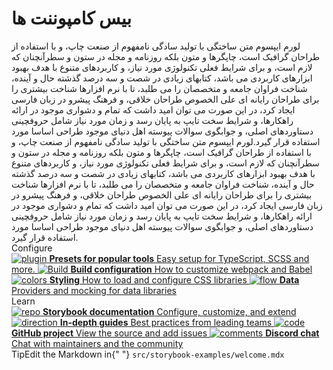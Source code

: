 
<Meta title="Example/Introduction" />

<style>{`
  .subheading {
    --mediumdark: '#999999';
    font-weight: 900;
    font-size: 23px;
    color: #999;
    letter-spacing: 6px;
    line-height: 24px;
    text-transform: uppercase;
    margin-bottom: 12px;
    margin-top: 40px;
  }
  .title {
    text-align:right;
  }
  .description{
    text-align:justify;
    direction:rtl;
    font-family:YekanBakhFaRegular;
  }

  .link-list {
    display: grid;
    grid-template-columns: 1fr;
    grid-template-rows: 1fr 1fr;
    row-gap: 10px;
  }

  @media (min-width: 620px) {
    .link-list {
      row-gap: 20px;
      column-gap: 20px;
      grid-template-columns: 1fr 1fr;
    }
  }

  @media all and (-ms-high-contrast:none) {
  .link-list {
      display: -ms-grid;
      -ms-grid-columns: 1fr 1fr;
      -ms-grid-rows: 1fr 1fr;
    }
  }

  .link-item {
    display: block;
    padding: 20px 30px 20px 15px;
    border: 1px solid #00000010;
    border-radius: 5px;
    transition: background 150ms ease-out, border 150ms ease-out, transform 150ms ease-out;
    color: #333333;
    display: flex;
    align-items: flex-start;
  }

  .link-item:hover {
    border-color: #1EA7FD50;
    transform: translate3d(0, -3px, 0);
    box-shadow: rgba(0, 0, 0, 0.08) 0 3px 10px 0;
  }

  .link-item:active {
    border-color: #1EA7FD;
    transform: translate3d(0, 0, 0);
  }

  .link-item strong {
    font-weight: 700;
    display: block;
    margin-bottom: 2px;
  }
  
  .link-item img {
    height: 40px;
    width: 40px;
    margin-right: 15px;
    flex: none;
  }

  .link-item span {
    font-size: 14px;
    line-height: 20px;
  }

  .tip {
    display: inline-block;
    border-radius: 1em;
    font-size: 11px;
    line-height: 12px;
    font-weight: 700;
    background: #E7FDD8;
    color: #66BF3C;
    padding: 4px 12px;
    margin-right: 10px;
    vertical-align: top;
  }

  .tip-wrapper {
    font-size: 13px;
    line-height: 20px;
    margin-top: 40px;
    margin-bottom: 40px;
  }

  .tip-wrapper code {
    font-size: 12px;
    display: inline-block;
  }

  
`}</style>

<h1 class="title">بیس کامپوننت ها</h1>

<article class="description">
  لورم ایپسوم متن ساختگی با تولید سادگی نامفهوم از صنعت چاپ، و با استفاده از
  طراحان گرافیک است، چاپگرها و متون بلکه روزنامه و مجله در ستون و سطرآنچنان که
  لازم است، و برای شرایط فعلی تکنولوژی مورد نیاز، و کاربردهای متنوع با هدف بهبود
  ابزارهای کاربردی می باشد، کتابهای زیادی در شصت و سه درصد گذشته حال و آینده،
  شناخت فراوان جامعه و متخصصان را می طلبد، تا با نرم افزارها شناخت بیشتری را
  برای طراحان رایانه ای علی الخصوص طراحان خلاقی، و فرهنگ پیشرو در زبان فارسی
  ایجاد کرد، در این صورت می توان امید داشت که تمام و دشواری موجود در ارائه
  راهکارها، و شرایط سخت تایپ به پایان رسد و زمان مورد نیاز شامل حروفچینی
  دستاوردهای اصلی، و جوابگوی سوالات پیوسته اهل دنیای موجود طراحی اساسا مورد
  استفاده قرار گیرد.لورم ایپسوم متن ساختگی با تولید سادگی نامفهوم از صنعت چاپ، و
  با استفاده از طراحان گرافیک است، چاپگرها و متون بلکه روزنامه و مجله در ستون و
  سطرآنچنان که لازم است، و برای شرایط فعلی تکنولوژی مورد نیاز، و کاربردهای متنوع
  با هدف بهبود ابزارهای کاربردی می باشد، کتابهای زیادی در شصت و سه درصد گذشته
  حال و آینده، شناخت فراوان جامعه و متخصصان را می طلبد، تا با نرم افزارها شناخت
  بیشتری را برای طراحان رایانه ای علی الخصوص طراحان خلاقی، و فرهنگ پیشرو در زبان
  فارسی ایجاد کرد، در این صورت می توان امید داشت که تمام و دشواری موجود در ارائه
  راهکارها، و شرایط سخت تایپ به پایان رسد و زمان مورد نیاز شامل حروفچینی
  دستاوردهای اصلی، و جوابگوی سوالات پیوسته اهل دنیای موجود طراحی اساسا مورد
  استفاده قرار گیرد.
</article>

<div class="subheading">Configure</div>

<div class="link-list">
  <a
    class="link-item"
    href="https://storybook.js.org/docs/react/api/presets"
    target="_blank"
  >
    <img src={Plugin} alt="plugin" />
    <span>
      <strong>Presets for popular tools</strong>
      Easy setup for TypeScript, SCSS and more.
    </span>
  </a>
  <a
    class="link-item"
    href="https://storybook.js.org/docs/react/configure/webpack"
    target="_blank"
  >
    <img src={StackAlt} alt="Build" />
    <span>
      <strong>Build configuration</strong>
      How to customize webpack and Babel
    </span>
  </a>
  <a
    class="link-item"
    href="https://storybook.js.org/docs/react/configure/styling-and-css"
    target="_blank"
  >
    <img src={Colors} alt="colors" />
    <span>
      <strong>Styling</strong>
      How to load and configure CSS libraries
    </span>
  </a>
  <a
    class="link-item"
    href="https://storybook.js.org/docs/react/get-started/setup#configure-storybook-for-your-stack"
    target="_blank"
  >
    <img src={Flow} alt="flow" />
    <span>
      <strong>Data</strong>
      Providers and mocking for data libraries
    </span>
  </a>
</div>

<div class="subheading">Learn</div>

<div class="link-list">
  <a class="link-item" href="https://storybook.js.org/docs" target="_blank">
    <img src={Repo} alt="repo" />
    <span>
      <strong>Storybook documentation</strong>
      Configure, customize, and extend
    </span>
  </a>
  <a class="link-item" href="https://www.learnstorybook.com" target="_blank">
    <img src={Direction} alt="direction" />
    <span>
      <strong>In-depth guides</strong>
      Best practices from leading teams
    </span>
  </a>
  <a
    class="link-item"
    href="https://github.com/storybookjs/storybook"
    target="_blank"
  >
    <img src={Code} alt="code" />
    <span>
      <strong>GitHub project</strong>
      View the source and add issues
    </span>
  </a>
  <a class="link-item" href="https://discord.gg/UUt2PJb" target="_blank">
    <img src={Comments} alt="comments" />
    <span>
      <strong>Discord chat</strong>
      Chat with maintainers and the community
    </span>
  </a>
</div>

<div class="tip-wrapper">
  <span class="tip">Tip</span>Edit the Markdown in{" "}
  <code>src/storybook-examples/welcome.mdx</code>
</div>
